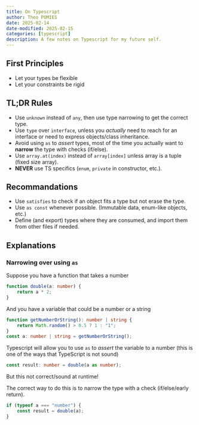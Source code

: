 ```yaml
---
title: On Typescript
author: Theo POMIES
date: 2025-02-14
date-modified: 2025-02-15
categories: [typescript]
description: A few notes on Typescript for my future self.
---
```


## First Principles

- Let your types be flexible
- Let your constraints be rigid

## TL;DR Rules

- Use `unknown` instead of `any`, then use type narrowing to get the correct type.
- Use `type` over `interface`, unless you _actually_ need to reach for an interface or need to express objects/class inheritance.
- Avoid using `as` to _assert_ types, most of the time you actually want to **narrow** the type with checks (if/else).
- Use `array.at(index)` instead of `array[index]` unless array is a tuple (fixed size array).
- **NEVER** use TS specifics (`enum`, `private` in constructor, etc.).

## Recommandations

- Use `satisfies` to check if an object fits a type but not erase the type.
- Use `as const` whenever possible. (Immutable data, enum-like objects, etc.)
- Define (and export) types where they are consumed, and import them from other files if needed.

## Explanations

### Narrowing over using `as`

Suppose you have a function that takes a number

```ts
function double(a: number) {
    return a * 2;
}
```

And you have a variable that could be a number or a string

```ts
function getNumberOrString(): number | string {
    return Math.random() > 0.5 ? 1 : "1";
}
const a: number | string = getNumberOrString();
```

Typescript will allow you to use `as` to _assert_ the variable to a number (this is one of the ways that TypeScript is not sound)

```ts
const result: number = double(a as number);
```

But this not correct/sound at runtime!

The correct way to do this is to narrow the type with a check (if/else/early return).

```ts
if (typeof a === "number") {
    const result = double(a);
}
```